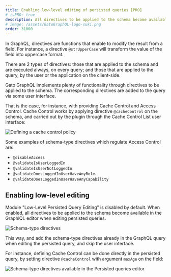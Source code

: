 ```yaml
---
title: Enabling low-level editing of persisted queries [PRO]
# isPRO: true
description: All directives to be applied to the schema become available in the GraphiQL editor when editing persisted queries.
# image: /assets/GatoGraphQL-logo-suki.png
order: 31000
---
```


In GraphQL, directives are functions that enable to modify the result from a field. For instance, a directive `@strUpperCase` will transform the value of the field into uppercase format.

There are 2 types of directives: those that are applied to the schema and are executed always, on every query; and those that are applied to the query, by the user or the application on the client-side.

Gato GraphQL implements plenty of functionality through directives to be applied to the schema. The corresponding directives are added to the query via some user interface.

That is the case, for instance, with providing Cache Control and Access Control. Cache Control works by applying directive `@cacheControl` on the schema, and carried out by the plugin through the Cache Control List user interface:

![Defining a cache control policy](/assets/guides/upstream-pro/cache-control.gif "Defining a cache control policy")

Some examples of schema-type directives which regulate Access Control are:

- `@disableAccess`
- `@validateIsUserLoggedIn`
- `@validateIsUserNotLoggedIn`
- `@validateDoesLoggedInUserHaveAnyRole`.
- `@validateDoesLoggedInUserHaveAnyCapability`

## Enabling low-level editing

Module "Low-Level Persisted Query Editing" is disabled by default. When enabled, all directives to be applied to the schema become available in the GraphiQL editor when editing persisted queries.

![Schema-type directives](/assets/guides/upstream-pro/schema-type-directives.gif "Schema-type directives")

This way, and add the schema-type directives already in the GraphQL query when editing the persisted query, and skip the user interface.

For instance, defining Cache Control can be done directly in the persisted query, by setting directive `@cacheControl` with argument `maxAge` on the field:

![Schema-type directives available in the Persisted queries editor](/assets/guides/upstream-pro/low-level-persisted-query-editing.png "Schema-type directives available in the Persisted queries editor")

